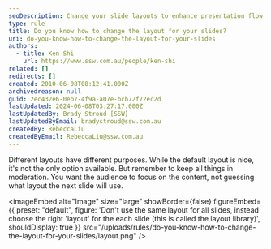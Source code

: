 ```yaml
---
seoDescription: Change your slide layouts to enhance presentation flow and focus audience attention on content.
type: rule
title: Do you know how to change the layout for your slides?
uri: do-you-know-how-to-change-the-layout-for-your-slides
authors:
  - title: Ken Shi
    url: https://www.ssw.com.au/people/ken-shi
related: []
redirects: []
created: 2010-06-08T08:12:41.000Z
archivedreason: null
guid: 2ec432e6-0eb7-4f9a-a07e-bcb72f72ec2d
lastUpdated: 2024-06-08T03:27:17.000Z
lastUpdatedBy: Brady Stroud [SSW]
lastUpdatedByEmail: bradystroud@ssw.com.au
createdBy: RebeccaLiu
createdByEmail: RebeccaLiu@ssw.com.au
---
```


Different layouts have different purposes. While the default layout is nice, it's not the only option available. But remember to keep all things in moderation. You want the audience to focus on the content, not guessing what layout the next slide will use.

<imageEmbed
  alt="Image"
  size="large"
  showBorder={false}
  figureEmbed={{
    preset: "default",
    figure: 'Don\'t use the same layout for all slides, instead choose the right \'layout\' for the each slide (this is called the layout library)',
    shouldDisplay: true
  }}
  src="/uploads/rules/do-you-know-how-to-change-the-layout-for-your-slides/layout.png"
/>
